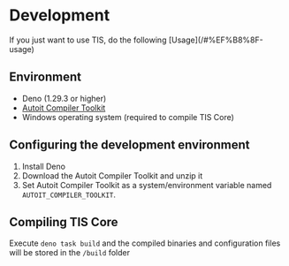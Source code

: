 
# Development

<Callout type="warning">
  If you just want to use TIS, do the following [Usage](/#%EF%B8%8F-usage)
</Callout>

## Environment

- Deno (1.29.3 or higher)
- [Autoit Compiler Toolkit](https://github.com/whatk233/setup-autoit-compiler-toolkit/releases/download/toolkit/autoit_compiler_toolkit_v3.3.16.1_230116.zip)
- Windows operating system (required to compile TIS Core)

## Configuring the development environment

1. Install Deno
2. Download the Autoit Compiler Toolkit and unzip it
3. Set Autoit Compiler Toolkit as a system/environment variable named `AUTOIT_COMPILER_TOOLKIT`.

## Compiling TIS Core

Execute `deno task build` and the compiled binaries and configuration files will be stored in the `/build` folder
